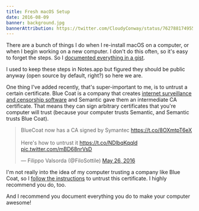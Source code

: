 ```yaml
---
title: Fresh macOS Setup
date: 2016-08-09
banner: background.jpg
bannerAttribution: https://twitter.com/CloudyConway/status/762788174955413505
---
```



There are a bunch of things I do when I re-install macOS on a computer, or when I begin working on a new computer. I don't do this often, so it's easy to forget the steps. So I [documented everything in a gist](https://gist.github.com/ashfurrow/3865eed417a5fbe8402708e2c706eea6).


I used to keep these steps in Notes.app but figured they should be public anyway (open source by default, right?) so here we are.

<Wide>

<script src="https://gist.github.com/ashfurrow/3865eed417a5fbe8402708e2c706eea6.js"></script>

</Wide>

One thing I've added recently, that's super-important to me, is to untrust a certain certificate. Blue Coat is a company that creates [internet surveillance and censorship software](https://en.wikipedia.org/wiki/Blue_Coat_Systems#Controversy) and Semantic gave them an intermediate CA certificate. That means they can sign arbitrary certificates that you're computer will trust (because your computer trusts Semantic, and Semantic trusts Blue Coat). 

<Narrow>

<blockquote class="twitter-tweet" data-lang="en"><p lang="en" dir="ltr">BlueCoat now has a CA signed by Symantec <a href="https://t.co/8OXmtpT6eX">https://t.co/8OXmtpT6eX</a><br><br>Here&#39;s how to untrust it <a href="https://t.co/NDlbqKqqld">https://t.co/NDlbqKqqld</a> <a href="https://t.co/mBD68nrVsD">pic.twitter.com/mBD68nrVsD</a></p>&mdash; Filippo Valsorda (@FiloSottile) <a href="https://twitter.com/FiloSottile/status/735940720931012608">May 26, 2016</a></blockquote> <script async src="//platform.twitter.com/widgets.js" charset="utf-8"></script>

</Narrow>

I'm not really into the idea of my computer trusting a company like Blue Coat, so I [follow the instructions](https://blog.filippo.io/untrusting-an-intermediate-ca-on-os-x/) to untrust this certificate. I highly recommend you do, too.

And I recommend you document everything you do to make your computer awesome! 

  